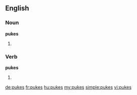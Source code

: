 ==English==

===Noun===
'''pukes'''

# {{plural of|puke}}

===Verb===
'''pukes'''

# {{third-person singular of|puke}}

[[de:pukes]]
[[fr:pukes]]
[[hu:pukes]]
[[my:pukes]]
[[simple:pukes]]
[[vi:pukes]]